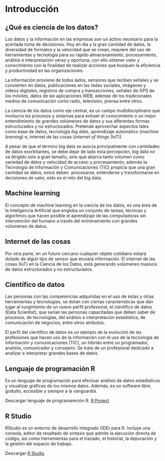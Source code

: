# Introducción {#intro}

## ¿Qué es ciencia de los datos?

Los datos y la información en las empresas son un activo necesario para la acertada toma de decisiones. Hoy en día y la gran cantidad de datos, la diversidad de formatos y la velocidad que se crean, requiere del uso de herramientas y tecnología para su rápido almacenamiento, procesamiento, análisis e interpretación veraz y oportuna, con ello obtener valor y conocimiento con la finalidad de realizar acciones que busquen la eficiencia y productividad en las organizaciones.

La información proviene de todos lados, sensores que reciben señales y se convierten en datos, publicaciones en las redes sociales, imágenes y vídeos digitales, registros de compra y transacciones, señales de GPS de los móviles, datos de las aplicaciones WEB, además de los tradicionales medios de comunicación como radio, televisión, prensa entre otros.

La ciencia de los datos como eje central, es un campo multidisciplinario que involucra los procesos y sistemas para extraer el conocimiento o un mejor entendimiento de grandes volúmenes de datos y sus diferentes formas estructurados y no estructurados. Pretende aprovechar aspectos tales como base de datos, tecnología *big data*, aprendizaje automático (*machine learning*) e, internet de las cosas (*internet of things* (IoT)).

A pesar de que el término big data se asocia principalmente con cantidades de datos exorbitantes, se debe dejar de lado esta percepción, big data no va dirigido solo a gran tamaño, sino que abarca tanto volumen como variedad de datos y velocidad de acceso y procesamiento; además la Tecnología de Información y Comunicaciones (TIC) propicia que una gran cantidad se datos, estos deben  procesarse, entenderse y transformarse en decisiones de valor, esto es el reto del big data.

## Machine learning

El concepto de machine learning en la ciencia de los datos, es una área de la Inteligencia Artificial que engloba un conjunto de tareas, técnicas y algoritmos que hacen posible el aprendizaje de las computadoras sin intervención del humano a través del entrenamiento con grandes volúmenes de datos.

## Internet de las cosas

Por otra parte, en un futuro cercano cualquier objeto cotidiano estará dotado de algún tipo de sensor que enviará información. El internet de las cosas (IoT) en la Ciencia de los Datos, está generando volúmenes masivos de datos estructurados y no estructurados.

## Científico de datos

Las personas con las competencias adquiridas en el uso de éstas y otras herramientas y tecnologías, se dotan con ciertas características que dan lugar al surgimiento de un nuevo perfil profesional, el científico de datos (Data Scientist), que serían las personas capacitadas que deben saber de procesos, de tecnologías, del análisis e interpretación estadística, de comunicación de negocios, entre otros atributos.

El perfil del científico de datos es un ejemplo de la evolución de las profesiones que hacen uso de la información con el uso de la tecnología de información y comunicaciones (TIC), un híbrido entre un programador, analista, comunicador y consejero. Se trata de un profesional dedicado a analizar e interpretar grandes bases de datos.

## Lenguaje de programación R

Es un lenguaje de programación para efectuar análisis de datos estadísticos y visualizar gráficas de los mismos datos. Además, es un software libre, gratuito, accesible y siempre a la vanguardia.

Descargar lenguaje de programamción R. [R Project](https://www.r-project.org/ "R Project")

## R Studio

RStudio es un entorno de desarrollo integrado (IDE) para R. Incluye una consola, editor de resaltado de sintaxis que admite la ejecución directa de código, así como herramientas para el trazado, el historial, la depuración y la gestión del espacio de trabajo.

Descargar [R Studio](https://rstudio.com/products/rstudio/ "R Studio")
